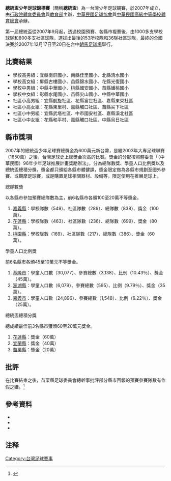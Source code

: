 '''總統盃少年足球錦標賽'''（簡稱'''總統盃'''）為一台灣少年足球競賽，於2007年成立，由[[行政院體育委員會|行政院體育委員會]]與[[中華民國教育部|教育部]]主辦，[[中華民國足球協會|中華民國足球協會]]與[[中華民國高級中等學校體育總會|中華民國高級中等學校體育總會]]承辦。

第一屆總統盃從2007年9月起，透過校園預賽、各縣市複賽後，由1000多支學校球隊和800多支社區球隊，選拔出最後的53所校隊和36隊社區球隊，最終的全國決賽於2007年12月17日至20日在台中[[朝馬足球場|朝馬足球場]]舉行。

==比賽結果==
*學校高男組：宜縣南屏國小、南縣佳里國小、北縣清水國小
*學校高女組：屏縣古樓國小、苗縣錦水國小、花縣光復國小
*學校中男組：中縣中華國小、桃縣國安國小、苗縣蟠桃國小
*學校中女組：彰縣水尾國小、苗縣尖山國小、中縣中華國小
*社區小高男組：宜縣凱旋社區、花縣富世社區、嘉縣東榮社區
*社區小高女組：花縣東里村、嘉縣觸口社區、苗縣尖下社區
*社區小中男組：宜縣武塔社區、中市國安社區、嘉縣溪北社區
*社區小中女組：花縣和平村、嘉縣觸口社區、中縣烏日社區

==縣市獎項==
2007年的總統盃少年足球賽總獎金為600萬元新台幣，是繼2003年大專足球聯賽（1650萬）之後，台灣足球史上總獎金次高的比賽。獎金的分配按照體委會「（中華民國）96年少年足球推展計畫獎勵辦法」，分為總隊數獎、學童人口比例獎以及總統盃總積分獎，獎金都只頒給各縣市體健課，獎金限定做為各縣市規劃至國外參賽、或觀摩足球賽，或是購置足球相關器材、設備等，限定使用在推展足球上。

;總隊數獎
以各縣市參加預賽總隊數為主，前6名縣市各頒100至20萬不等獎金。
#[[嘉義縣|嘉義縣]]：學校隊數（549）、社區隊數（289）、總隊數（838）、獎金（100萬）。
#[[花蓮縣|花蓮縣]]：學校隊數（463）、社區隊數（236）、總隊數（699）、獎金（80萬）。
#[[桃園市|桃園縣]]：學校隊數（169）、社區隊數（217）、總隊數（386）、獎金（60萬）。

;學童人口比例獎
前6名縣市各頒45至10萬元不等獎金。
#[[基隆市|基隆市]]：學童人口數（30,077）、參賽總數（3,138）、比例（10.43％）、獎金（45萬）。
#[[澎湖縣|澎湖縣]]：學童人口數（6,079）、參賽總數（595）、比例（9.79％）、獎金（35萬）。
#[[嘉義市|嘉義市]]：學童人口數（24,896）、參賽總數（1,548）、比例（6.22％）、獎金（25萬）。

;總統盃總積分獎
總成績最佳前3名縣市獲頒60至20萬元獎金。
#[[花蓮縣|花蓮縣]]：獎金（60萬）
#[[宜蘭縣|宜蘭縣]]：獎金（40萬）
#[[苗栗縣|苗栗縣]]：獎金（20萬）

==批評==
在比賽結束之後，苗栗縣足球委員會總幹事批評部分縣市回報的預賽參賽隊數有作假之嫌。<ref>{{cite news|title=隊數大膨風 足委會轟總統盃|url=http://news.chinatimes.com/2007Cti/2007Cti-News/2007Cti-News-Content/0,4521,11050602+112007122500274,00.html|publisher=[[中國時報|中國時報]]|date=2007年12月25日|deadurl=yes|archiveurl=https://web.archive.org/web/20071230144849/http://news.chinatimes.com/2007Cti/2007Cti-News/2007Cti-News-Content/0,4521,11050602+112007122500274,00.html|archivedate=2007年12月30日}}</ref>

==參考資料==
*{{cite news
 |title     = 總統盃少年足球錦標賽》17日台中開踢 總獎金600萬
 |url       = http://www.ltsports.com.tw/NewWeb/news.asp?no=54586&N_Class=4
 |publisher = [[麗台運動報|麗台運動報]]
 |date      = 2007年12月13日
}}{{dead link|date=2018年4月 |bot=InternetArchiveBot |fix-attempted=yes }}
*{{cite news
 |title     = 96年少年足球推展計畫各項獎金
 |url       = http://www.ctfa.com.tw/hot_news_details.php?newsid=198
 |publisher = [[中華民國足球協會|中華民國足球協會]]
 |date      = 2007年12月20日
}}{{dead link|date=2018年4月 |bot=InternetArchiveBot |fix-attempted=yes }}
*{{cite news
 |title     = 96總統盃少年足球錦標賽(八組前三名)球隊出爐
 |url       = http://www.ctfa.com.tw/hot_news_details.php?categoryid=1&newsid=197
 |publisher = [[中華民國足球協會|中華民國足球協會]]
 |date      = 2007年12月20日
}}{{dead link|date=2018年4月 |bot=InternetArchiveBot |fix-attempted=yes }}

==注释==
{{reflist}}

{{台灣足球}}
{{國際足球}}

[[Category:台灣足球賽事|Category:台灣足球賽事]]